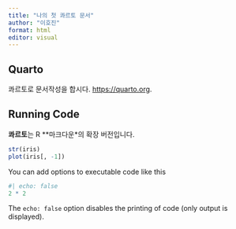 ```yaml
---
title: "나의 첫 콰르토 문서"
author: "이호진"
format: html
editor: visual
---
```


## Quarto

콰르토로 문서작성을 합시다. <https://quarto.org>.

## Running Code

**콰르토**는 R **마크다운*의 확장 버전입니다.

```r
str(iris)
plot(iris[, -1])
```


You can add options to executable code like this

```r
#| echo: false
2 * 2
```

The `echo: false` option disables the printing of code (only output is displayed).
